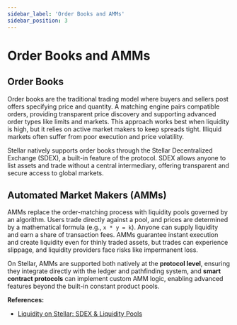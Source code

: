 ```yaml
---
sidebar_label: 'Order Books and AMMs'
sidebar_position: 3
---
```


# Order Books and AMMs

## Order Books

Order books are the traditional trading model where buyers and sellers post offers specifying price and quantity. A matching engine pairs compatible orders, providing transparent price discovery and supporting advanced order types like limits and markets. This approach works best when liquidity is high, but it relies on active market makers to keep spreads tight. Illiquid markets often suffer from poor execution and price volatility.

Stellar natively supports order books through the Stellar Decentralized Exchange (SDEX), a built-in feature of the protocol. SDEX allows anyone to list assets and trade without a central intermediary, offering transparent and secure access to global markets.


## Automated Market Makers (AMMs)

AMMs replace the order-matching process with liquidity pools governed by an algorithm. Users trade directly against a pool, and prices are determined by a mathematical formula (e.g., `x * y = k`). Anyone can supply liquidity and earn a share of transaction fees. AMMs guarantee instant execution and create liquidity even for thinly traded assets, but trades can experience slippage, and liquidity providers face risks like impermanent loss.

On Stellar, AMMs are supported both natively at the **protocol level**, ensuring they integrate directly with the ledger and pathfinding system, and **smart contract protocols** can implement custom AMM logic, enabling advanced features beyond the built-in constant product pools.



**References:**

* [Liquidity on Stellar: SDEX & Liquidity Pools
](https://developers.stellar.org/docs/learn/encyclopedia/sdex/liquidity-on-stellar-sdex-liquidity-pools)